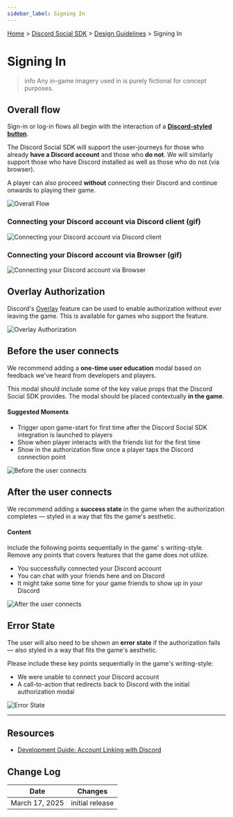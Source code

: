 ```yaml
---
sidebar_label: Signing In
---
```


[Home](#DOCS_INTRO) > [Discord Social SDK](#DOCS_DISCORD_SOCIAL_SDK_OVERVIEW) > [Design Guidelines](#DOCS_DISCORD_SOCIAL_SDK_DESIGN_GUIDELINES) > Signing In

# Signing In

> info
> Any in-game imagery used in is purely fictional for concept purposes.

## Overall flow 

Sign-in or log-in flows all begin with the interaction of a [**Discord-styled button**](#DOCS_DISCORD_SOCIAL_SDK_DESIGN_GUIDELINES_BRANDING_GUIDELINES/buttons).

The Discord Social SDK will support the user-journeys for those who already **have a Discord account** and those who **do not**. We will similarly support those who have Discord installed as well as those who do not (via browser).

A player can also proceed **without** connecting their Discord and continue onwards to playing their game.

![Overall Flow](images/social-sdk/design-guidelines/SigningIn-02.png)

### Connecting your Discord account via Discord client (gif)

![Connecting your Discord account via Discord client](images/social-sdk/design-guidelines/animated/Connecting-via-Client.gif)

### Connecting your Discord account via Browser (gif)

![Connecting your Discord account via Browser](images/social-sdk/design-guidelines/animated/Connecting-via-Browser.gif)

## Overlay Authorization

Discord's [Overlay](https://support.discord.com/hc/en-us/articles/217659737-Game-Overlay-101) feature can be used to enable authorization without ever leaving the game. This is available for games who support the feature.

![Overlay Authorization](images/social-sdk/design-guidelines/SigningIn-05.png)

## Before the user connects

We recommend adding a **one-time user education** modal based on feedback we've heard from developers and players.

This modal should include some of the key value props that the Discord Social SDK provides. The modal should be placed contextually **in the game**.

#### Suggested Moments

- Trigger upon game-start for first time after the Discord Social SDK integration is launched to players
- Show when player interacts with the friends list for the first time
- Show in the authorization flow once a player taps the Discord connection point

![Before the user connects](images/social-sdk/design-guidelines/SigningIn-06.png)

## After the user connects

We recommend adding a **success state** in the game when the authorization completes — styled in a way that fits the game's aesthetic.

#### Content

Include the following points sequentially in the game' s writing-style. Remove any points that covers features that the game does not utilize.

- You successfully connected your Discord account
- You can chat with your friends here and on Discord
- It might take some time for your game friends to show up in your Discord

![After the user connects](images/social-sdk/design-guidelines/SigningIn-07.png)

## Error State

The user will also need to be shown an **error state** if the authorization fails — also styled in a way that fits the game's aesthetic.

Please include these key points sequentially in the game's writing-style:
- We were unable to connect your Discord account
- A call-to-action that redirects back to Discord with the initial authorization modal

![Error State](images/social-sdk/design-guidelines/SigningIn-08.png)

---

## Resources 

- [Development Guide: Account Linking with Discord](#DOCS_DISCORD_SOCIAL_SDK_DEVELOPMENT_GUIDES_ACCOUNT_LINKING_WITH_DISCORD)

## Change Log

| Date           | Changes         |
|----------------|-----------------|
| March 17, 2025 | initial release |
